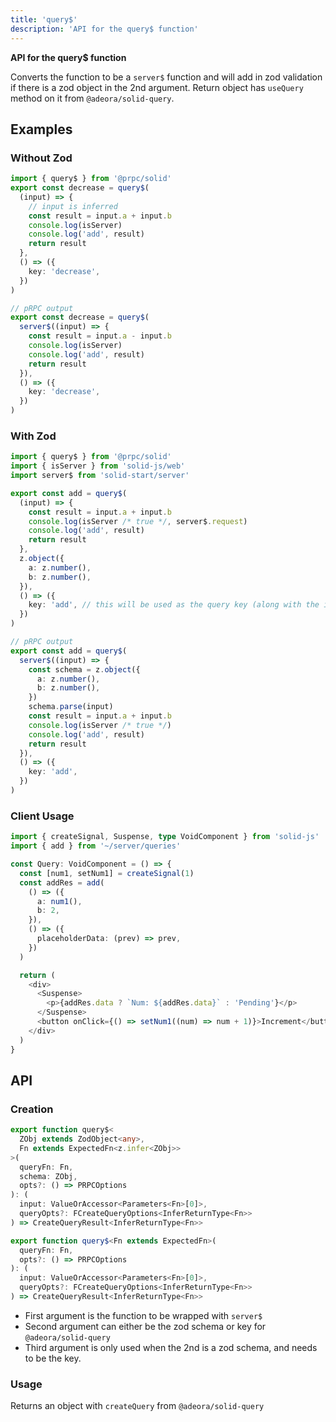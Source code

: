 ```yaml
---
title: 'query$'
description: 'API for the query$ function'
---
```


**API for the query$ function**

Converts the function to be a `server$` function and will add in zod validation if there is a zod object in the 2nd argument. Return object has `useQuery` method on it from `@adeora/solid-query`.

## Examples

### Without Zod

```ts
import { query$ } from '@prpc/solid'
export const decrease = query$(
  (input) => {
    // input is inferred
    const result = input.a + input.b
    console.log(isServer)
    console.log('add', result)
    return result
  },
  () => ({
    key: 'decrease',
  })
)

// pRPC output
export const decrease = query$(
  server$((input) => {
    const result = input.a - input.b
    console.log(isServer)
    console.log('add', result)
    return result
  }),
  () => ({
    key: 'decrease',
  })
)
```

### With Zod

```ts
import { query$ } from '@prpc/solid'
import { isServer } from 'solid-js/web'
import server$ from 'solid-start/server'

export const add = query$(
  (input) => {
    const result = input.a + input.b
    console.log(isServer /* true */, server$.request)
    console.log('add', result)
    return result
  },
  z.object({
    a: z.number(),
    b: z.number(),
  }),
  () => ({
    key: 'add', // this will be used as the query key (along with the input), for tanstack query
  })
)

// pRPC output
export const add = query$(
  server$((input) => {
    const schema = z.object({
      a: z.number(),
      b: z.number(),
    })
    schema.parse(input)
    const result = input.a + input.b
    console.log(isServer /* true */)
    console.log('add', result)
    return result
  }),
  () => ({
    key: 'add',
  })
)
```

### Client Usage

```ts
import { createSignal, Suspense, type VoidComponent } from 'solid-js'
import { add } from '~/server/queries'

const Query: VoidComponent = () => {
  const [num1, setNum1] = createSignal(1)
  const addRes = add(
    () => ({
      a: num1(),
      b: 2,
    }),
    () => ({
      placeholderData: (prev) => prev,
    })
  )

  return (
    <div>
      <Suspense>
        <p>{addRes.data ? `Num: ${addRes.data}` : 'Pending'}</p>
      </Suspense>
      <button onClick={() => setNum1((num) => num + 1)}>Increment</button>
    </div>
  )
}
```

## API

### Creation

```ts
export function query$<
  ZObj extends ZodObject<any>,
  Fn extends ExpectedFn<z.infer<ZObj>>
>(
  queryFn: Fn,
  schema: ZObj,
  opts?: () => PRPCOptions
): (
  input: ValueOrAccessor<Parameters<Fn>[0]>,
  queryOpts?: FCreateQueryOptions<InferReturnType<Fn>>
) => CreateQueryResult<InferReturnType<Fn>>

export function query$<Fn extends ExpectedFn>(
  queryFn: Fn,
  opts?: () => PRPCOptions
): (
  input: ValueOrAccessor<Parameters<Fn>[0]>,
  queryOpts?: FCreateQueryOptions<InferReturnType<Fn>>
) => CreateQueryResult<InferReturnType<Fn>>
```

- First argument is the function to be wrapped with `server$`
- Second argument can either be the zod schema or key for `@adeora/solid-query`
- Third argument is only used when the 2nd is a zod schema, and needs to be the key.

### Usage

Returns an object with `createQuery` from `@adeora/solid-query`

